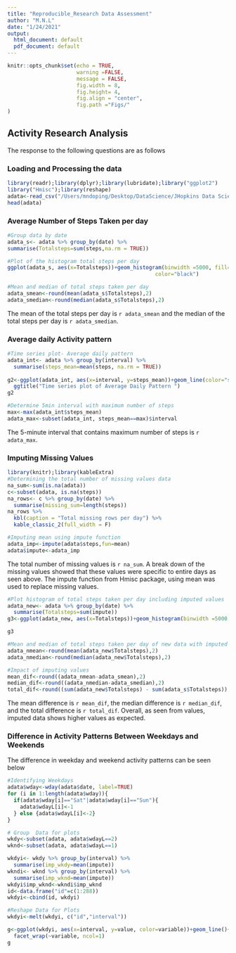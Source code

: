 ```yaml
---
title: "Reproducible_Research Data Assessment"
author: "M.N.L"
date: "1/24/2021"
output:
  html_document: default
  pdf_document: default
---
```


```r
knitr::opts_chunk$set(echo = TRUE,
                      warning =FALSE,
                      message = FALSE,
                      fig.width = 8,
                      fig.height= 4,
                      fig.align = "center",
                      fig.path ="Figs/"
)

```

## Activity Research Analysis
The response to the following questions are as follows

### Loading and Processing the data

```r
library(readr);library(dplyr);library(lubridate);library("ggplot2")
library("Hmisc");library(reshape)
adata<-read_csv("/Users/mndoping/Desktop/DataScience/JHopkins Data Science/Reproducible Research/activity.csv")
head(adata)

```
### Average Number of Steps Taken per day

```r
#Group data by date
adata_s<- adata %>% group_by(date) %>% 
summarise(Totalsteps=sum(steps,na.rm = TRUE))

#Plot of the histogram total steps per day
ggplot(adata_s, aes(x=Totalsteps))+geom_histogram(binwidth =5000, fill="lightcoral",
                                               color="black")

#Mean and median of total steps taken per day
adata_smean<-round(mean(adata_s$Totalsteps),2)
adata_smedian<-round(median(adata_s$Totalsteps),2)
```
The mean of the total steps per day is `r adata_smean` and the median of the total steps per day is `r adata_smedian`.

### Average daily Activity pattern

```r
#Time series plot- Average daily pattern
adata_int<- adata %>% group_by(interval) %>% 
  summarise(steps_mean=mean(steps, na.rm = TRUE))
            
g2<-ggplot(adata_int, aes(x=interval, y=steps_mean))+geom_line(color="salmon2")+
  ggtitle("Time series plot of Average Daily Pattern ")
g2

#Determine 5min interval with maximum number of steps
max<-max(adata_int$steps_mean)
adata_max<-subset(adata_int, steps_mean==max)$interval
```
The 5-minute interval that contains maximum number of steps is `r adata_max`.

### Imputing Missing Values

```r
library(knitr);library(kableExtra)
#Determining the total number of missing values data 
na_sum<-sum(is.na(adata))
c<-subset(adata, is.na(steps))
na_rows<- c %>% group_by(date) %>% 
  summarise(missing_sum=length(steps))
na_rows %>%
  kbl(caption = "Total missing rows per day") %>%
  kable_classic_2(full_width = F)

#Imputing mean using impute function
adata_imp<-impute(adata$steps,fun=mean)
adata$impute<-adata_imp

```
The total number of missing values is `r na_sum`. A break down of the missing values showed that these values were specific to entire days as seen above. The impute function from Hmisc package, using mean was used to replace missing values. 

```r
#Plot histogram of total steps taken per day including imputed values
adata_new<- adata %>% group_by(date) %>% 
  summarise(Totalsteps=sum(impute))
g3<-ggplot(adata_new, aes(x=Totalsteps))+geom_histogram(binwidth =5000, fill="cyan1",color="black")

g3
```

```r
#Mean and median of total steps taken per day of new data with imputed values
adata_nmean<-round(mean(adata_new$Totalsteps),2)
adata_nmedian<-round(median(adata_new$Totalsteps),2)

#Impact of imputing values
mean_dif<-round((adata_nmean-adata_smean),2)
median_dif<-round((adata_nmedian-adata_smedian),2)
total_dif<-round((sum(adata_new$Totalsteps) - sum(adata_s$Totalsteps)),2)
```

The mean difference is `r mean_dif`, the median difference is `r median_dif`, and the total difference is `r total_dif`. Overall, as seen from values, imputed data shows higher values as expected.

### Difference in Activity Patterns Between Weekdays and Weekends

The difference in weekday and weekend activity patterns can be seen below
```r
#Identifying Weekdays 
adata$wday<-wday(adata$date, label=TRUE)
for (i in 1:length(adata$wday)){
  if(adata$wday[i]=="Sat"|adata$wday[i]=="Sun"){
    adata$wdayL[i]<-1
  } else {adata$wdayL[i]<-2}
}

# Group  Data for plots
wkdy<-subset(adata, adata$wdayL==2)
wknd<-subset(adata, adata$wdayL==1)

wkdyi<- wkdy %>% group_by(interval) %>% 
  summarise(imp_wkdy=mean(impute))
wkndi<- wknd %>% group_by(interval) %>% 
  summarise(imp_wknd=mean(impute))
wkdyi$imp_wknd<-wkndi$imp_wknd
id<-data.frame("id"=c(1:288))
wkdyi<-cbind(id, wkdyi)

#Reshape Data for Plots
wkdyi<-melt(wkdyi, c("id","interval"))

g<-ggplot(wkdyi, aes(x=interval, y=value, color=variable))+geom_line()+
  facet_wrap(~variable, ncol=1)
g

```

